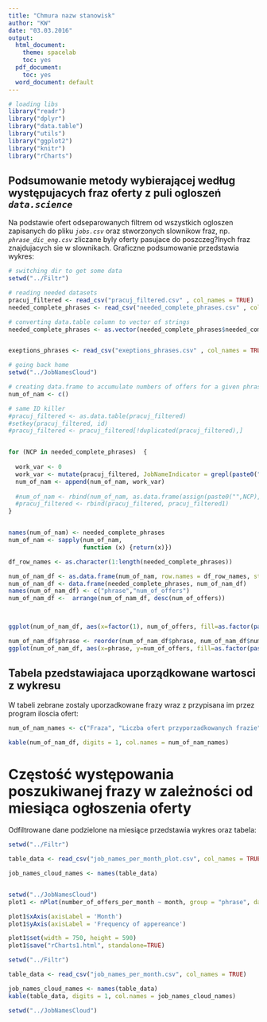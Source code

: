 ```yaml
---
title: "Chmura nazw stanowisk"
author: "KW"
date: "03.03.2016"
output:
  html_document:
    theme: spacelab
    toc: yes
  pdf_document:
    toc: yes
  word_document: default
---
```



```r
# loading libs
library("readr")
library("dplyr")
library("data.table")
library("utils")
library("ggplot2")
library("knitr")
library("rCharts")
```


## Podsumowanie metody wybierającej według występujacych fraz oferty z puli ogloszeń *`data.science`*

Na podstawie ofert odseparowanych filtrem od wszystkich ogloszen zapisanych do pliku *`jobs.csv`* oraz stworzonych slownikow fraz, np. *`phrase_dic_eng.csv`* zliczane byly oferty pasujace do poszczeg?lnych fraz znajdujacych sie w slownikach. Graficzne podsumowanie przedstawia wykres: 




```r
# switching dir to get some data
setwd("../Filtr")

# reading needed datasets
pracuj_filtered <- read_csv("pracuj_filtered.csv" , col_names = TRUE)
needed_complete_phrases <- read_csv("needed_complete_phrases.csv" , col_names = TRUE)

# converting data.table column to vector of strings
needed_complete_phrases <- as.vector(needed_complete_phrases$needed_complete_phrases)


exeptions_phrases <- read_csv("exeptions_phrases.csv" , col_names = TRUE)

# going back home
setwd("../JobNamesCloud")

# creating data.frame to accumulate numbers of offers for a given phrase
num_of_nam <- c()

# same ID killer
#pracuj_filtered <- as.data.table(pracuj_filtered)
#setkey(pracuj_filtered, id)
#pracuj_filtered <- pracuj_filtered[!duplicated(pracuj_filtered),]


for (NCP in needed_complete_phrases)  {
  
  work_var <- 0
  work_var <- mutate(pracuj_filtered, JobNameIndicator = grepl(paste0(".*",NCP,".*"), href) )%>% summarise(sum(JobNameIndicator))
  num_of_nam <- append(num_of_nam, work_var)
  
  #num_of_nam <- rbind(num_of_nam, as.data.frame(assign(paste0("",NCP), work_var)))
  #pracuj_filtered <- rbind(pracuj_filtered, pracuj_filtered1)
}


names(num_of_nam) <- needed_complete_phrases
num_of_nam <- sapply(num_of_nam, 
                     function (x) {return(x)})

df_row_names <- as.character(1:length(needed_complete_phrases))

num_of_nam_df <- as.data.frame(num_of_nam, row.names = df_row_names, stringsAsFactors = FALSE)
num_of_nam_df <- data.frame(needed_complete_phrases, num_of_nam_df)
names(num_of_nam_df) <- c("phrase","num_of_offers")
num_of_nam_df <-  arrange(num_of_nam_df, desc(num_of_offers))



ggplot(num_of_nam_df, aes(x=factor(1), num_of_offers, fill=as.factor(paste(phrase, num_of_offers, sep = " - ")))) + geom_bar(stat="identity", width=1) + ggtitle("Czestosc wystepowania poszukiwanej frazy")+coord_polar(theta = "y") + theme(legend.position="right", legend.title=element_blank(), plot.title = element_text(lineheight=3, face="bold", color="black", size=12)) + xlab("")+ylab("")

num_of_nam_df$phrase <- reorder(num_of_nam_df$phrase, num_of_nam_df$num_of_offers, mean)
ggplot(num_of_nam_df, aes(x=phrase, y=num_of_offers, fill=as.factor(paste(phrase, num_of_offers, sep = " - ")))) + geom_bar(stat="identity", width=1) + ggtitle("Czestosc wystepowania poszukiwanej frazy")+ theme(legend.position="right", legend.title=element_blank(), plot.title = element_text(lineheight=3, face="bold", color="black", size=12)) + xlab("")+ylab("") + coord_flip() +scale_y_sqrt(breaks=c(0,1,5,10,50,100,200,500))

```

## Tabela pzedstawiajaca uporządkowane wartosci z wykresu

W tabeli zebrane zostaly uporzadkowane frazy wraz z przypisana im przez program iloscia ofert:




```r
num_of_nam_names <- c("Fraza", "Liczba ofert przyporzadkowanych frazie")

kable(num_of_nam_df, digits = 1, col.names = num_of_nam_names)

```


# Częstość występowania poszukiwanej frazy w zależności od miesiąca ogłoszenia oferty
Odfiltrowane dane podzielone na miesiące przedstawia wykres oraz tabela:


```r
setwd("../Filtr")

table_data <- read_csv("job_names_per_month_plot.csv", col_names = TRUE)

job_names_cloud_names <- names(table_data)


setwd("../JobNamesCloud")
plot1 <- nPlot(number_of_offers_per_month ~ month, group = "phrase", data = table_data, type = "scatterChart")

plot1$xAxis(axisLabel = 'Month')
plot1$yAxis(axisLabel = 'Frequency of appereance')

plot1$set(width = 750, height = 590)
plot1$save("rCharts1.html", standalone=TRUE)


```




```r
setwd("../Filtr")

table_data <- read_csv("job_names_per_month.csv", col_names = TRUE)

job_names_cloud_names <- names(table_data)
kable(table_data, digits = 1, col.names = job_names_cloud_names)

setwd("../JobNamesCloud")

```







